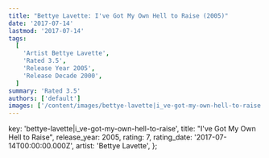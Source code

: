 ```yaml
---
title: "Bettye Lavette: I've Got My Own Hell to Raise (2005)"
date: '2017-07-14'
lastmod: '2017-07-14'
tags:
  [
    'Artist Bettye Lavette',
    'Rated 3.5',
    'Release Year 2005',
    'Release Decade 2000',
  ]
summary: 'Rated 3.5'
authors: ['default']
images: ['/content/images/bettye-lavette|i_ve-got-my-own-hell-to-raise.jpg']
---
```


  key: 'bettye-lavette|i_ve-got-my-own-hell-to-raise',
  title: "I've Got My Own Hell to Raise",
  release_year: 2005,
  rating: 7,
  rating_date: '2017-07-14T00:00:00.000Z',
  artist: 'Bettye Lavette',
};

<MusicRating data={data} />
